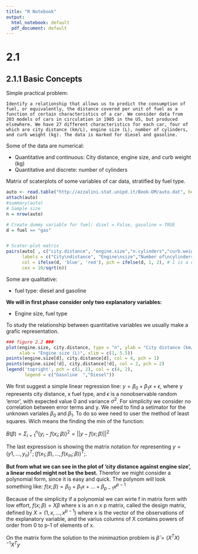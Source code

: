 ```yaml
---
title: "R Notebook"
output:
  html_notebook: default
  pdf_document: default
---
```


# 2.1

## 2.1.1 Basic Concepts

Simple practical problem:

    Identify a relationship that allows us to predict the consumption of fuel, or equivalently, the distance covered per unit of fuel as a function of certain characteristics of a car. We consider data from 203 models of cars in circulation in 1985 in the US, but produced elsewhere. We have 27 different characteristics for each car, four of which are city distance (km/L), engine size (L), number of cylinders, and curb weight (kg). The data is marked for diesel and gasoline.

Some of the data are numerical:

* Quantitative and continuous: City distance, engine size, and curb weight (kg)
* Quantitative and discrete: number of cylinders

Matrix of scaterplots of some variables of car data, stratified by fuel type.

```r
auto <- read.table("http://azzalini.stat.unipd.it/Book-DM/auto.dat", header = TRUE)
attach(auto)
#summary(auto)
# Sample size
n = nrow(auto)

# Create dummy variable for fuel: disel = False, gasoline = TRUE
d = fuel == "gas"


# Scater-plot matrix
pairs(auto[ , c("city.distance", "engine.size","n.cylinders","curb.weight")],     
      labels = c("City\ndistance", "Engine\nsize","Number of\ncylinders", "Curb\nweight"),
      col = ifelse(d, 'blue', 'red'), pch = ifelse(d, 1, 2), # 1 is a circle, 2 is a triangle
      cex = 10/sqrt(n))
```

Some are qualitative:

* fuel type: diesel and gasoline

__We will in first phase consider only two explanatory variables:__

* Engine size, fuel type

To study the relationship between quantitative variables we usually make a grafic representation.

```r
### figure 2.2 ###
plot(engine.size, city.distance, type = "n", ylab = "City distance (km/L)",
     xlab = "Engine size (L)", xlim = c(1, 5.5))
points(engine.size[d], city.distance[d], col = 4, pch = 1)
points(engine.size[!d], city.distance[!d], col = 2, pch = 2)
legend('topright', pch = c(1, 2), col = c(4, 2),
       legend = c("Gasoline  ","Diesel"))
```

We first suggest a simple linear regression line: $y = \beta_{0} + \beta_{1} x + \epsilon$, where y represents city distance, x fuel type, and $\epsilon$ is a nonobservable random 'error', with expected value 0 and variance $\sigma^2$. For simplicity we consider no correlation between error terms and y.
We need to find a setimator for the unknown variales $\beta_{0}$ and $\beta_{1}$. To do so wee need to user the method of least squares. Wich means the finding the min of the function:

\center $B(\beta)=\Sigma_{i=1}^n \{y_{i} -f(x_{i};\beta) \}^2 = ||y-f(x;\beta)||^2$ \center

The last expressison is showing the matrix notation for representing $y = (y1,...,y_{n})^T; (f(x_{1};\beta),...,f(x_{m};\beta))^T;$.

__But from what we can see in the plot of 'city distance against engine size', a linear model might not be the best.__
Therefor we might consider a polynomial form, since it is easy and quick. The polynom will look something like:
\center $f(x;\beta) = \beta_{0} + \beta_{1} x + ... + \beta_{p-1} x^{p-1}$ \center

Because of the simplicity if a polynomial we can wirte f in matrix form with low effort,
\center $f(x;\beta)= X\beta$ \center
where x is an n x p matrix, called the design matrix, defined by
\cnter $X=(1,x,...,x^{p-1})$ \center
where x is the vector of the observations of the explanatory variable, and the varius columns of X contains powers of order from 0 to p-1 of elements of x.

On the matrix form the solution to the minimaztion problem is
\center $\hat{\beta} = (X^{T}X)^{-1}X^{T}y$


